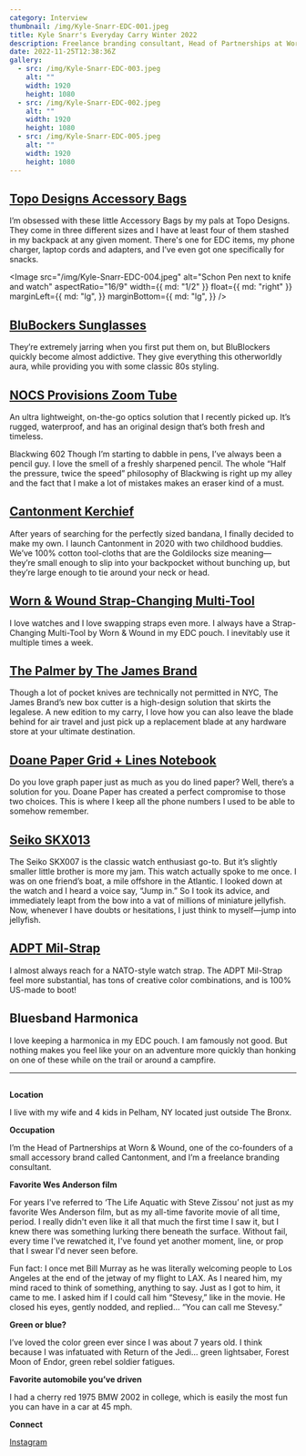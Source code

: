 ```yaml
---
category: Interview
thumbnail: /img/Kyle-Snarr-EDC-001.jpeg
title: Kyle Snarr's Everyday Carry Winter 2022
description: Freelance branding consultant, Head of Partnerships at Worn & Wound, and one of the co-founders of a small accessory brand called Cantonment, Kyle Snarr shares his current winter EDC setup.
date: 2022-11-25T12:38:36Z
gallery:
  - src: /img/Kyle-Snarr-EDC-003.jpeg
    alt: ""
    width: 1920
    height: 1080
  - src: /img/Kyle-Snarr-EDC-002.jpeg
    alt: ""
    width: 1920
    height: 1080
  - src: /img/Kyle-Snarr-EDC-005.jpeg
    alt: ""
    width: 1920
    height: 1080
---
```


## [Topo Designs Accessory Bags](https://topodesigns.com/collections/accessory-bags)

I’m obsessed with these little Accessory Bags by my pals at Topo Designs. They come in three different sizes and I have at least four of them stashed in my backpack at any given moment. There's one for EDC items, my phone charger, laptop cords and adapters, and I’ve even got one specifically for snacks.

<Image
  src="/img/Kyle-Snarr-EDC-004.jpeg"
  alt="Schon Pen next to knife and watch"
  aspectRatio="16/9"
  width={{ md: "1/2" }}
  float={{ md: "right" }}
  marginLeft={{
    md: "lg",
  }}
  marginBottom={{
    md: "lg",
  }}
/>

## [BluBockers Sunglasses](https://www.blublocker.com/)

They’re extremely jarring when you first put them on, but BluBlockers quickly become almost addictive. They give everything this otherworldly aura, while providing you with some classic 80s styling.

## [NOCS Provisions Zoom Tube](https://www.nocsprovisions.com/products/zoom-tube-8x32-monocular-telescope?variant=39359663702094)

An ultra lightweight, on-the-go optics solution that I recently picked up. It’s rugged, waterproof, and has an original design that’s both fresh and timeless.

Blackwing 602
Though I’m starting to dabble in pens, I’ve always been a pencil guy. I love the smell of a freshly sharpened pencil. The whole “Half the pressure, twice the speed” philosophy of Blackwing is right up my alley and the fact that I make a lot of mistakes makes an eraser kind of a must.

## [Cantonment Kerchief](https://cantonment.com/collections/all)

After years of searching for the perfectly sized bandana, I finally decided to make my own. I launch Cantonment in 2020 with two childhood buddies. We’ve 100% cotton tool-cloths that are the Goldilocks size meaning—they’re small enough to slip into your backpocket without bunching up, but they’re large enough to tie around your neck or head.

## [Worn & Wound Strap-Changing Multi-Tool](https://wornandwound.com/introducing-strap-changing-multi-tool-wornwound/)

I love watches and I love swapping straps even more. I always have a Strap-Changing Multi-Tool by Worn & Wound in my EDC pouch. I inevitably use it multiple times a week.

## [The Palmer by The James Brand](https://thejamesbrand.com/products/the-palmer)

Though a lot of pocket knives are technically not permitted in NYC, The James Brand’s new box cutter is a high-design solution that skirts the legalese. A new edition to my carry, I love how you can also leave the blade behind for air travel and just pick up a replacement blade at any hardware store at your ultimate destination.

## [Doane Paper Grid + Lines Notebook](https://doanepaper.com/products/idea-journal-large)

Do you love graph paper just as much as you do lined paper? Well, there’s a solution for you. Doane Paper has created a perfect compromise to those two choices. This is where I keep all the phone numbers I used to be able to somehow remember.

## [Seiko SKX013](https://www.hodinkee.com/articles/seiko-skx013-dive-watch-value-propositionn)

The Seiko SKX007 is the classic watch enthusiast go-to. But it’s slightly smaller little brother is more my jam. This watch actually spoke to me once. I was on one friend’s boat, a mile offshore in the Atlantic. I looked down at the watch and I heard a voice say, “Jump in.” So I took its advice, and immediately leapt from the bow into a vat of millions of miniature jellyfish. Now, whenever I have doubts or hesitations, I just think to myself—jump into jellyfish.

## [ADPT Mil-Strap](https://wornandwound.com/introducing-adpt-strap-american-made-nylon-watch-strap/)

I almost always reach for a NATO-style watch strap. The ADPT Mil-Strap feel more substantial, has tons of creative color combinations, and is 100% US-made to boot!

## Bluesband Harmonica

I love keeping a harmonica in my EDC pouch. I am famously not good. But nothing makes you feel like your on an adventure more quickly than honking on one of these while on the trail or around a campfire.

---

<Image
  src="/img/Kyle-Snarr-EDC-001.jpeg"
  alt="Kyle Snarr portrait"
  width="1/3"
  aspectRatio="1/1"
  float="right"
  marginLeft="lg"
  marginBottom="lg"
/>

**Location**

I live with my wife and 4 kids in Pelham, NY located just outside The Bronx.

**Occupation**

I’m the Head of Partnerships at Worn & Wound, one of the co-founders of a small accessory brand called Cantonment, and I’m a freelance branding consultant.

**Favorite Wes Anderson film**

For years I've referred to ‘The Life Aquatic with Steve Zissou’ not just as my favorite Wes Anderson film, but as my all-time favorite movie of all time, period. I really didn't even like it all that much the first time I saw it, but I knew there was something lurking there beneath the surface. Without fail, every time I've rewatched it, I've found yet another moment, line, or prop that I swear I'd never seen before.

Fun fact: I once met Bill Murray as he was literally welcoming people to Los Angeles at the end of the jetway of my flight to LAX. As I neared him, my mind raced to think of something, anything to say. Just as I got to him, it came to me. I asked him if I could call him “Stevesy,” like in the movie. He closed his eyes, gently nodded, and replied… “You can call me Stevesy.”

**Green or blue?**

I’ve loved the color green ever since I was about 7 years old. I think because I was infatuated with Return of the Jedi… green lightsaber, Forest Moon of Endor, green rebel soldier fatigues.

**Favorite automobile you’ve driven**

I had a cherry red 1975 BMW 2002 in college, which is easily the most fun you can have in a car at 45 mph.

**Connect**

[Instagram](https://www.instagram.com/kyality/)
